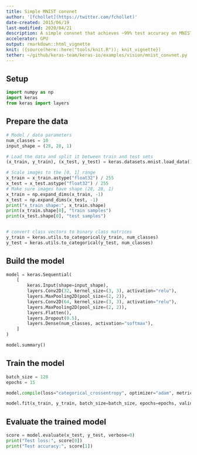 ```yaml
---
title: Simple MNIST convnet
author: '[fchollet](https://twitter.com/fchollet)'
date-created: 2015/06/19
last-modified: 2020/04/21
description: A simple convnet that achieves ~99% test accuracy on MNIST.
accelerator: GPU
output: rmarkdown::html_vignette
knit: ({source(here::here("tools/knit.R")); knit_vignette})
tether: ~/github/keras-team/keras-io/examples/vision/mnist_convnet.py
---
```


## Setup

```python
import numpy as np
import keras
from keras import layers
```

## Prepare the data

```python
# Model / data parameters
num_classes = 10
input_shape = (28, 28, 1)

# Load the data and split it between train and test sets
(x_train, y_train), (x_test, y_test) = keras.datasets.mnist.load_data()

# Scale images to the [0, 1] range
x_train = x_train.astype("float32") / 255
x_test = x_test.astype("float32") / 255
# Make sure images have shape (28, 28, 1)
x_train = np.expand_dims(x_train, -1)
x_test = np.expand_dims(x_test, -1)
print("x_train shape:", x_train.shape)
print(x_train.shape[0], "train samples")
print(x_test.shape[0], "test samples")


# convert class vectors to binary class matrices
y_train = keras.utils.to_categorical(y_train, num_classes)
y_test = keras.utils.to_categorical(y_test, num_classes)
```

## Build the model

```python
model = keras.Sequential(
    [
        keras.Input(shape=input_shape),
        layers.Conv2D(32, kernel_size=(3, 3), activation="relu"),
        layers.MaxPooling2D(pool_size=(2, 2)),
        layers.Conv2D(64, kernel_size=(3, 3), activation="relu"),
        layers.MaxPooling2D(pool_size=(2, 2)),
        layers.Flatten(),
        layers.Dropout(0.5),
        layers.Dense(num_classes, activation="softmax"),
    ]
)

model.summary()
```

## Train the model

```python
batch_size = 128
epochs = 15

model.compile(loss="categorical_crossentropy", optimizer="adam", metrics=["accuracy"])

model.fit(x_train, y_train, batch_size=batch_size, epochs=epochs, validation_split=0.1)
```

## Evaluate the trained model

```python
score = model.evaluate(x_test, y_test, verbose=0)
print("Test loss:", score[0])
print("Test accuracy:", score[1])
```

